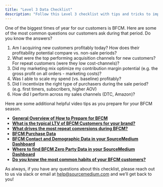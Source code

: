 ```yaml
---
title: "Level 3 Data Checklist"
description: "Follow this Level 3 checklist with tips and tricks to improve your data setup and use of SourceMedium"
---
```



One of the biggest times of year for our customers is BFCM. Here are some of the most common questions our customers ask during that period. Do you know the answers?

1. Am I acquiring new customers profitably today? How does their profitability potential compare vs. non-sale periods?
2. What were the top performing acquisition channels for new customers? For repeat customers (were they low cost-channels)?
3. Did my marketing mix optimize my contribution margin potential (e.g. the gross profit on all orders - marketing costs)?
4. Was I able to scale my spend (vs. baseline) profitably?
5. Did I incentivize the right type of purchasers during the sale period? (e.g. first timers, subscribers, higher AOV)
6. How did I perform across my sales channels (DTC, Amazon)?

Here are some additional helpful video tips as you prepare for your BFCM season.

- [**General Overview of How to Prepare for BFCM**](https://drive.google.com/file/d/1ss1EEPkSXnAqF3EUsNhoV002dAXtWmxb/view?usp=sharing)
- [**What is the typical LTV of BFCM Customers for your brand?**](https://www.loom.com/share/a00dffdfdcea4be5b733033330639292?sid=d6e5e048-cd2c-4cca-97c1-568ea7d114ee)
- [**What drives the most repeat conversions during BFCM?**](https://www.loom.com/share/361609f3c9264026bcb0711fcc145d32?sid=f1163735-f5bf-405d-acae-426ac534b17c)
- [**BFCM Purchase Data**](https://www.loom.com/share/82133ba4b85c408d930c10947b66adad?sid=3bd024ef-1ad9-46d5-849a-ab8096539000)
- [**BFCM Contact and Demographic Data in your SourceMedium Dashboard**](https://www.loom.com/share/05b6129285324703bb4db86ecf4c963d?sid=67e2f6b0-545d-4b11-b966-5007d84af528)
- [**Where to find BFCM Zero Party Data in your SourceMedium Dashboard**](https://www.loom.com/share/5c1ae95271124adb93975f2b676e9cf6?sid=30803079-4c2d-4252-b3cf-ee32dcd33ba3)
- [**Do you know the most common habits of your BFCM customers?**](https://www.loom.com/share/d6261768f3124e7cb906d518109163c9?sid=7f7d4123-7bc1-47a6-9b31-2c332d2d745d)

As always, if you have any questions about this checklist, please reach out to us via slack or email at help@sourcemedium.com and we’ll get back to you!